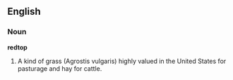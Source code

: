 ==English==

===Noun===

'''redtop'''

#A kind of grass (Agrostis vulgaris) highly valued in the United States for pasturage and hay for cattle.